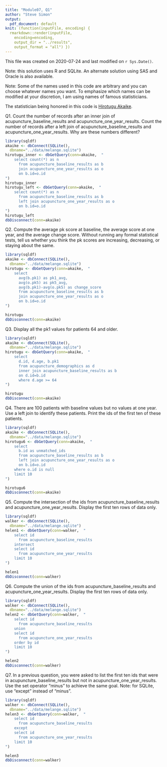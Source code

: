 ```yaml
---
title: "Module07, Q1"
author: "Steve Simon"
output:
  pdf_document: default
knit: (function(inputFile, encoding) {
  rmarkdown::render(inputFile, 
    encoding=encoding,
    output_dir = "../results", 
    output_format = "all") })  
---
```


This file was created on 2020-07-24 and last modified on `r Sys.Date()`.

Note: this solution uses R and SQLite. An alternate solution using SAS and Oracle is also available.

Note: Some of the names used in this code are arbitrary and you can choose whatever names you want. To emphasize which names can be modified at your discretion, I am using names of famous statisticians.

The statistician being honored in this code is [Hirotugu Akaike](https://en.wikipedia.org/wiki/Hirotugu_Akaike).

Q1. Count the number of records after an inner join of acupuncture_baseline_results and acupuncture_one_year_results. Count the number of records after a left join of acupuncture_baseline_results and acupuncture_one_year_results. Why are these numbers different?

```r
library(sqldf)
akaike <- dbConnect(SQLite(),
  dbname="../data/melange.sqlite")
hirotugu_inner <- dbGetQuery(conn=akaike,  "
    select count(*) as n
      from acupuncture_baseline_results as b
      join acupuncture_one_year_results as o
      on b.id=o.id
")
hirotugu_inner
hirotugu_left <- dbGetQuery(conn=akaike,  "
    select count(*) as n
      from acupuncture_baseline_results as b
      left join acupuncture_one_year_results as o
      on b.id=o.id
")
hirotugu_left
dbDisconnect(conn=akaike)
```

Q2. Compute the average pk score at baseline, the average score at one year, and the average change score. Without running any formal statistical tests, tell us whether you think the pk scores are increasing, decreasing, or staying about the same.

```r
library(sqldf)
akaike <- dbConnect(SQLite(),
  dbname="../data/melange.sqlite")
hirotugu <- dbGetQuery(conn=akaike,  "
    select 
      avg(b.pk1) as pk1_avg,
      avg(o.pk5) as pk5_avg,
      avg(b.pk1)-avg(o.pk5) as change_score
      from acupuncture_baseline_results as b
      join acupuncture_one_year_results as o
      on b.id=o.id
")

hirotugu
dbDisconnect(conn=akaike)
```

Q3. Display all the pk1 values for patients 64 and older.

```r
library(sqldf)
akaike <- dbConnect(SQLite(),
  dbname="../data/melange.sqlite")
hirotugu <- dbGetQuery(conn=akaike,  "
    select 
      d.id, d.age, b.pk1
      from acupuncture_demographics as d
      inner join acupuncture_baseline_results as b
      on d.id=b.id
      where d.age >= 64
")

hirotugu
dbDisconnect(conn=akaike)
```

Q4. There are 100 patients with baseline values but no values at one year. Use a left join to identify these patients. Print the ids of the first ten of these patients.

```r
library(sqldf)
akaike <- dbConnect(SQLite(),
  dbname="../data/melange.sqlite")
hirotugu6 <- dbGetQuery(conn=akaike,  "
    select 
      b.id as unmatched_ids
      from acupuncture_baseline_results as b
      left join acupuncture_one_year_results as o
      on b.id=o.id
    where o.id is null
    limit 10
")

hirotugu6
dbDisconnect(conn=akaike)
```

Q5. Compute the intersection of the ids from acupuncture_baseline_results and acupuncture_one_year_results. Display the first ten rows of data only.

```r
library(sqldf)
walker <- dbConnect(SQLite(),
  dbname="../data/melange.sqlite")
helen1 <- dbGetQuery(conn=walker,  "
    select id
      from acupuncture_baseline_results
    intersect
    select id
      from acupuncture_one_year_results
    limit 10
")

helen1
dbDisconnect(conn=walker)
```

Q6. Compute the union of the ids from acupuncture_baseline_results and acupuncture_one_year_results. Display the first ten rows of data only.

```r
library(sqldf)
walker <- dbConnect(SQLite(),
  dbname="../data/melange.sqlite")
helen2 <- dbGetQuery(conn=walker,  "
    select id
      from acupuncture_baseline_results
    union
    select id
      from acupuncture_one_year_results
    order by id
    limit 10
")

helen2
dbDisconnect(conn=walker)
```

Q7. In a previous question, you were asked to list the first ten ids that were in acupuncture_baseline_results but not in acupuncture_one_year_results. Use the set operator “minus” to achieve the same goal. Note: for SQLite, use “except” instead of “minus”.

```r
library(sqldf)
walker <- dbConnect(SQLite(),
  dbname="../data/melange.sqlite")
helen3 <- dbGetQuery(conn=walker,  "
    select id
      from acupuncture_baseline_results
    except
    select id
      from acupuncture_one_year_results
    limit 10
")

helen3
dbDisconnect(conn=walker)
```

